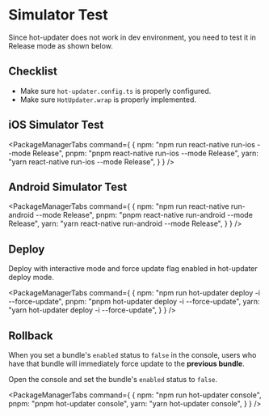 
# Simulator Test

Since hot-updater does not work in dev environment, you need to test it in Release mode as shown below.

## Checklist
- Make sure `hot-updater.config.ts` is properly configured.
- Make sure `HotUpdater.wrap` is properly implemented.


## iOS Simulator Test 

<PackageManagerTabs command={
  {
    npm: "npm run react-native run-ios --mode Release",
    pnpm: "pnpm react-native run-ios --mode Release",
    yarn: "yarn react-native run-ios --mode Release",
  }
} />

## Android Simulator Test 

<PackageManagerTabs command={
  {
    npm: "npm run react-native run-android --mode Release",
    pnpm: "pnpm react-native run-android --mode Release",
    yarn: "yarn react-native run-android --mode Release",
  }
} />

## Deploy

Deploy with interactive mode and force update flag enabled in hot-updater deploy mode.

<PackageManagerTabs command={
  {
    npm: "npm run hot-updater deploy -i --force-update",
    pnpm: "pnpm hot-updater deploy -i --force-update",
    yarn: "yarn hot-updater deploy -i --force-update",
  }
} />

## Rollback

When you set a bundle's `enabled` status to `false` in the console, users who have that bundle will immediately force update to the **previous bundle**.

Open the console and set the bundle's `enabled` status to `false`.

<PackageManagerTabs command={
  {
    npm: "npm run hot-updater console",
    pnpm: "pnpm hot-updater console",
    yarn: "yarn hot-updater console",
  }
} />



